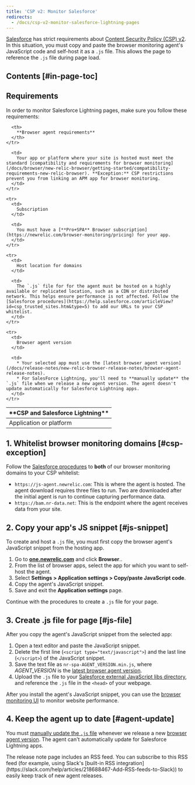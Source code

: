 ```yaml
---
title: 'CSP v2: Monitor Salesforce'
redirects:
  - /docs/csp-v2-monitor-salesforce-lightning-pages
---
```


[Salesforce](https://www.salesforce.com/campaign/lightning/) has strict requirements about [Content Security Policy (CSP) v2](https://www.w3.org/TR/CSP2/). In this situation, you must copy and paste the browser monitoring agent's JavaScript code and self-host it as a `.js` file. This allows the page to reference the `.js` file during page load.

## Contents [#in-page-toc]

## Requirements

In order to monitor Salesforce Lightning pages, make sure you follow these requirements:

<table>
  <thead>
    <tr>
      <th style={{ width: "200px" }}>
        **CSP and Salesforce Lightning**
      </th>

      <th>
        **Browser agent requirements**
      </th>
    </tr>
  </thead>

  <tbody>
    <tr>
      <td>
        Application or platform
      </td>

      <td>
        Your app or platform where your site is hosted must meet the standard [compatibility and requirements for browser monitoring](/docs/browser/new-relic-browser/getting-started/compatibility-requirements-new-relic-browser). **Exception:** CSP restrictions prevent you from linking an APM app for browser monitoring.
      </td>
    </tr>

    <tr>
      <td>
        Subscription
      </td>

      <td>
        You must have a [**Pro+SPA** Browser subscription](https://newrelic.com/browser-monitoring/pricing) for your app.
      </td>
    </tr>

    <tr>
      <td>
        Host location for domains
      </td>

      <td>
        The `.js` file for for the agent must be hosted on a highly available or replicated location, such as a CDN or distributed network. This helps ensure performance is not affected. Follow the [Salesforce procedures](https://help.salesforce.com/articleView?id=csp_trusted_sites.htm&type=5) to add our URLs to your CSP whitelist.
      </td>
    </tr>

    <tr>
      <td>
        Browser agent version
      </td>

      <td>
        * Your selected app must use the [latest browser agent version](/docs/release-notes/new-relic-browser-release-notes/browser-agent-release-notes).
        * For SalesForce Lightning, you'll need to **manually update** the `.js` file when we release a new agent version. The agent doesn't update automatically for Salesforce Lightning apps.
      </td>
    </tr>
  </tbody>
</table>

## 1. Whitelist browser monitoring domains [#csp-exception]

Follow the [Salesforce procedures](https://help.salesforce.com/articleView?id=csp_trusted_sites.htm&type=5) to **both** of our browser monitoring domains to your CSP whitelist:

* `https://js-agent.newrelic.com`: This is where the  agent is hosted. The agent download requires three files to run. Two are downloaded after the initial agent is run to continue capturing performance data.
* `https://bam.nr-data.net`: This is the endpoint where the agent receives data from your site.

## 2. Copy your app's JS snippet [#js-snippet]

To create and host a `.js` file, you must first copy the browser agent's JavaScript snippet from the hosting app.

1. Go to **[one.newrelic.com](https://one.newrelic.com)** and click **Browser**..
2. From the list of browser apps, select the app for which you want to self-host the agent.
3. Select **Settings > Application settings > Copy/paste JavaScript code**.
4. Copy the agent's JavaScript snippet.
5. Save and exit the **Application settings** page.

Continue with the procedures to create a `.js` file for your page.

## 3. Create .js file for page [#js-file]

After you copy the agent's JavaScript snippet from the selected app:

1. Open a text editor and paste the JavaScript snippet.
2. Delete the first line (`<script type="text/javascript">`) and the last line (`</script>`) of the JavaScript snippet.
3. Save the text file as `nr-spa-AGENT_VERSION.min.js`, where <var>AGENT_VERSION</var> is the [latest browser agent version](/docs/release-notes/new-relic-browser-release-notes/browser-agent-release-notes).
4. Upload the `.js` file to your [Salesforce external JavaScript libs directory](https://developer.salesforce.com/docs/atlas.en-us.lightning.meta/lightning/js_libs_platform.htm), and reference the `.js` file in the `<head>` of your webpage.

After you install the agent's JavaScript snippet, you can use the [browser monitoring UI](/docs/browser/new-relic-browser/getting-started/browser-overview-page-website-performance-summary) to monitor website performance.

## 4. Keep the agent up to date [#agent-update]

You must [manually update the `.js` file](#js-file) whenever we release a new [browser agent version](/docs/release-notes/new-relic-browser-release-notes/browser-agent-release-notes). The agent can't automatically update for Salesforce Lightning apps.

<Callout variant="tip">
The release note page includes an RSS feed. You can subscribe to this RSS feed (for example, using Slack's [built-in RSS integration](https://slack.com/help/articles/218688467-Add-RSS-feeds-to-Slack)) to easily keep track of new agent releases.
</Callout>